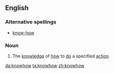 ==English==
===Alternative spellings===
*[[know-how]]
===Noun===
{{en-noun|-}}
# The [[knowledge]] of [[how]] to [[do]] a specified [[action]].

[[da:knowhow]]
[[ta:knowhow]]
[[zh:knowhow]]